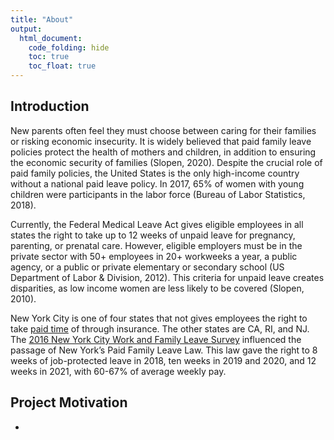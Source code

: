 ```yaml
---
title: "About"
output: 
  html_document:
    code_folding: hide
    toc: true
    toc_float: true
---
```



## Introduction {.tabset}

New parents often feel they must choose between caring for their families or risking economic insecurity. It is widely believed that paid family leave policies protect the health of mothers and children, in addition to ensuring the economic security of families (Slopen, 2020). Despite the crucial role of paid family policies, the United States is the only high-income country without a national paid leave policy. In 2017, 65% of women with young children were participants in the labor force (Bureau of Labor Statistics, 2018). 


Currently, the Federal Medical Leave Act gives eligible employees in all states the right to take up to 12 weeks of unpaid leave for pregnancy, parenting, or prenatal care. However, eligible employers must be in the private sector with 50+ employees in 20+ workweeks a  year, a public agency, or a public or private elementary or secondary school (US Department of Labor & Division, 2012). This criteria for unpaid leave creates disparities, as low income women are less likely to be covered (Slopen, 2010). 



New York City is one of four states that not gives employees the right to take [paid time](https://paidfamilyleave.ny.gov) of through insurance. The other states are CA, RI, and NJ. The [2016 New York City Work and Family Leave Survey](https://data.cityofnewyork.us/Health/New-York-City-Work-and-Family-Leave-Survey-WFLS-20/grnn-mvqe) influenced the passage of New York's Paid Family Leave Law. This law gave the right to 8 weeks of job-protected leave in 2018, ten weeks in 2019 and 2020, and 12 weeks in 2021, with 60-67% of average weekly pay. 



## Project Motivation {.tabset}




-

